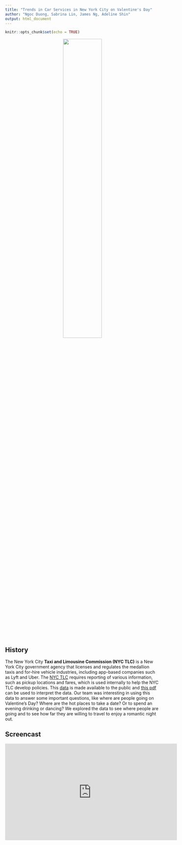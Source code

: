 ```yaml
---
title: "Trends in Car Services in New York City on Valentine's Day"
author: "Ngoc Duong, Sabrina Lin, James Ng, Adeline Shin"
output: html_document
---
```


```r
knitr::opts_chunk$set(echo = TRUE)
```


<center><img src="images/taxi.png" style="width:50%"></center>

<head>  
  <style>  
    p { text-indent: 2.0em;}  
  </style>  
</head>
<p>

## History

The New York City <b>Taxi and Limousine Commission (NYC TLC)</b> is a New York City government agency that licenses and regulates the medallion taxis and for-hire vehicle industries, including app-based companies such as Lyft and Uber. The [NYC TLC](https://www1.nyc.gov/site/tlc/index.page) requires reporting of various information, such as pickup locations and fares, which is used internally to help the NYC TLC develop policies. This [data](https://www1.nyc.gov/site/tlc/about/tlc-trip-record-data.page) is made available to the public and [this pdf](https://www1.nyc.gov/assets/tlc/downloads/pdf/data_dictionary_trip_records_yellow.pdf) can be used to interpret the data. Our team was interesting in using this data to answer some important questions, like where are people going on Valentine's Day? Where are the hot places to take a date? Or to spend an evening drinking or dancing? We explored the data to see where people are going and to see how far they are willing to travel to enjoy a romantic night out.
</p>

## Screencast
<center>
<iframe src="https://www.youtube.com/embed/5P2p2ePtYDk" width="560" height="315" frameborder="0" allow="accelerometer; autoplay; encrypted-media; gyroscope; picture-in-picture" allowfullscreen></iframe>
</center> <br>